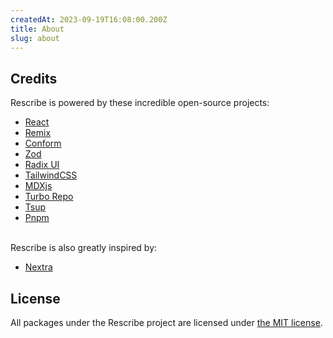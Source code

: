 ```yaml
---
createdAt: 2023-09-19T16:08:00.200Z
title: About
slug: about
---
```


## Credits

Rescribe is powered by these incredible open-source projects:

* [React](https://react.dev/)
* [Remix](https://remix.run/)
* [Conform](https://conform.guide/)
* [Zod](https://zod.dev/)
* [Radix UI](https://www.radix-ui.com/)
* [TailwindCSS](https://tailwindcss.com/)
* [MDXjs](https://mdxjs.com/)
* [Turbo Repo](https://turbo.build/repo)
* [Tsup](https://tsup.egoist.dev/)
* [Pnpm](https://pnpm.io/)

\
Rescribe is also greatly inspired by:

* [Nextra](https://nextra.site/)

## License

All packages under the Rescribe project are licensed under [the MIT license](https://opensource.org/license/mit/).

